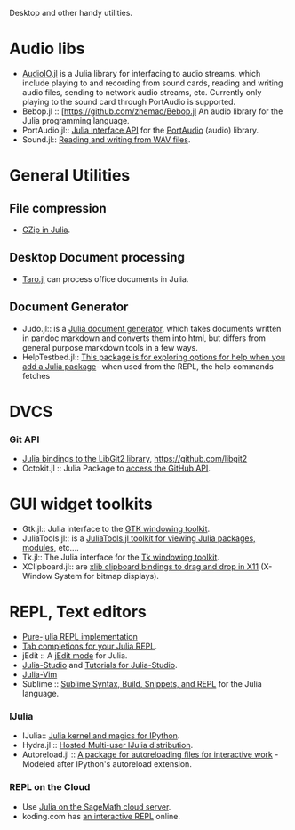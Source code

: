 Desktop and other handy utilities.

= Audio libs =
* [https://github.com/ssfrr/AudioIO.jl AudioIO.jl] is a Julia library for interfacing to audio streams, which include playing to and recording from sound cards, reading and writing audio files, sending to network audio streams, etc. Currently only playing to the sound card through PortAudio is supported.
* Bebop.jl :: [https://github.com/zhemao/Bebop.jl  An audio library for the Julia programming language.
* PortAudio.jl:: [https://github.com/ssfrr/PortAudio.jl Julia interface API] for the [http://en.wikipedia.org/wiki/PortAudio PortAudio] (audio) library.
* Sound.jl:: [https://github.com/JuliaLang/Sound.jl Reading and writing from WAV files].


= General Utilities = 
== File compression ==
* [https://github.com/jvns/gzip.jl GZip in Julia].


== Desktop Document processing == 
* [https://github.com/aviks/Taro.jl Taro.jl] can process office documents in Julia. 


== Document Generator == 
* Judo.jl:: is a [https://github.com/dcjones/Judo.jl Julia document generator], which takes documents written in pandoc markdown and converts them into html, but differs from general purpose markdown tools in a few ways.
* HelpTestbed.jl:: [https://github.com/tshort/HelpTestbed.jl This package is for exploring options for help when you add a Julia package]- when used from the REPL, the help commands fetches



= DVCS =
=== Git API ===
* [https://github.com/jakebolewski/LibGit2.jl Julia bindings to the LibGit2 library], https://github.com/libgit2
* Octokit.jl :: Julia Package to [https://github.com/loladiro/Octokit.jl access the GitHub API].


= GUI widget toolkits =
* Gtk.jl:: Julia interface to the [https://github.com/JuliaLang/Gtk.jl GTK windowing toolkit].
* JuliaTools.jl:: is a [https://github.com/tknopp/JuliaTools.jl JuliaTools.jl toolkit for viewing Julia packages, modules], etc....
* Tk.jl:: The Julia interface for the [https://github.com/JuliaLang/Tk.jl Tk windowing toolkit].
* XClipboard.jl:: are [https://github.com/kmsquire/XClipboard.jl xlib clipboard bindings to drag and drop in X11] (X-Window System for bitmap displays). 


= REPL, Text editors = 
* [https://github.com/loladiro/REPL.jl  Pure-julia REPL implementation]
* [https://github.com/loladiro/REPLCompletions.jl  Tab completions for your Julia REPL].
* jEdit :: A [https://github.com/tuckerkevin/jedit-julia jEdit mode] for Julia.
* [http://forio.com/products/julia-studio/ Julia-Studio] and [https://github.com/forio/julia-tutorials Tutorials for Julia-Studio].
* [https://github.com/JuliaLang/julia-vim Julia-Vim]
* Sublime :: [https://github.com/karbarcca/Sublime-Julia Sublime Syntax, Build, Snippets, and REPL] for the Julia language.

=== IJulia === 
* IJulia:: [https://github.com/JuliaLang/IJulia.jl Julia kernel and magics for IPython].
* Hydra.jl :: [https://github.com/loladiro/Hydra.jl Hosted Multi-user IJulia distribution].
* Autoreload.jl :: [https://github.com/malmaud/Autoreload.jl  A package for autoreloading files for interactive work] - Modeled after IPython's autoreload extension.

=== REPL on the Cloud ===
* Use [https://cloud.sagemath.com Julia on the SageMath cloud server].
* koding.com has [https://koding.com/Julia an interactive REPL] online.


